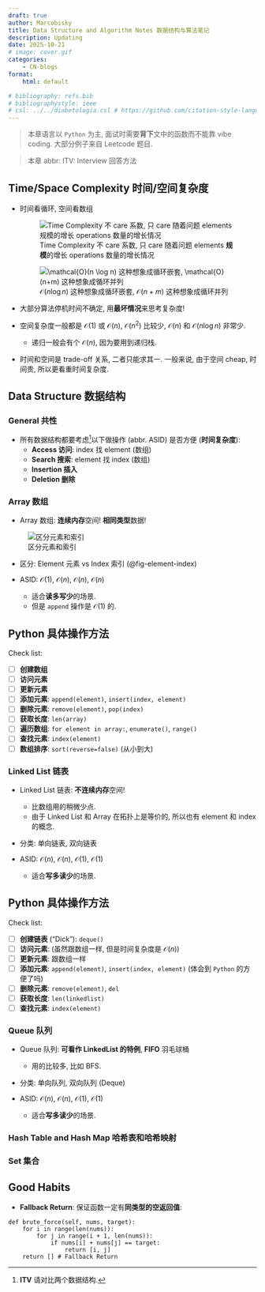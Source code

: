 ```yaml
---
draft: true
author: Marcobisky
title: Data Structure and Algorithm Notes 数据结构与算法笔记
description: Updating
date: 2025-10-21
# image: cover.gif
categories:
    - CN-blogs
format: 
    html: default

# bibliography: refs.bib
# bibliographystyle: ieee
# csl: ../../diabetologia.csl # https://github.com/citation-style-language/styles
---
```


> 本章语言以 `Python` 为主, 面试时需要**背下**文中的函数而不能靠 vibe coding. 大部分例子来自 Leetcode 题目.

> 本章 abbr: ITV: Interview 回答方法

## Time/Space Complexity 时间/空间复杂度

- 时间看循环, 空间看数组

    ![Time Complexity 不 care 系数, 只 care 随着问题 elements **规模**的增长 operations 数量的增长情况](time-complexity.png)

    ![$\mathcal{O}(n \log n)$ 这种想象成循环嵌套, $\mathcal{O}(n+m)$ 这种想象成循环并列](time-complexity-mental-picture.png)

- 大部分算法停机时间不确定, 用**最坏情况**来思考复杂度!

- 空间复杂度一般都是 $\mathcal{O}(1)$ 或 $\mathcal{O}(n)$, $\mathcal{O}(n^2)$ 比较少, $\mathcal{O}(n)$ 和 $\mathcal{O}(n\log n)$ 非常少.
    - 递归一般会有个 $\mathcal{O}(n)$, 因为要用到递归栈.

- 时间和空间是 trade-off 关系, 二者只能求其一. 一般来说, 由于空间 cheap, 时间贵, 所以更看重时间复杂度.

## Data Structure 数据结构

### General 共性

- 所有数据结构都要考虑[^asid]以下做操作 (abbr. ASID) 是否方便 (**时间复杂度**):
    - **Access 访问**: index 找 element (数组)
    - **Search 搜索**: element 找 index (数组)
    - **Insertion 插入**
    - **Deletion 删除**

[^asid]: **ITV** 请对比两个数据结构.

### Array 数组

- Array 数组: **连续内存**空间! **相同类型**数据!

:::{.column-margin}
![区分元素和索引](element-index.png){#fig-element-index}
:::

- 区分: Element 元素 vs Index 索引 (@fig-element-index)

- ASID: $\mathcal{O}(1)$, $\mathcal{O}(n)$, $\mathcal{O}(n)$, $\mathcal{O}(n)$
    - 适合**读多写少**的场景.
    - 但是 `append` 操作是 $\mathcal{O}(1)$ 的.

<!-- ----------------------------------------- -->
::: {.callout-tip icon=false}
## Python 具体操作方法

Check list:

- [ ] **创建数组**
- [ ] **访问元素**
- [ ] **更新元素**
- [ ] **添加元素**: `append(element)`, `insert(index, element)`
- [ ] **删除元素**: `remove(element)`, `pop(index)`
- [ ] **获取长度**: `len(array)`
- [ ] **遍历数组**: `for element in array:`, `enumerate()`, `range()`
- [ ] **查找元素**: `index(element)`
- [ ] **数组排序**: `sort(reverse=false)` (从小到大)

:::
<!-- ----------------------------------------- -->

### Linked List 链表

- Linked List 链表: **不连续内存**空间!
    - 比数组用的稍微少点.
    - 由于 Linked List 和 Array 在拓扑上是等价的, 所以也有 element 和 index 的概念.

- 分类: 单向链表, 双向链表

- ASID: $\mathcal{O}(n)$, $\mathcal{O}(n)$, $\mathcal{O}(1)$, $\mathcal{O}(1)$
    - 适合**写多读少**的场景.

<!-- ----------------------------------------- -->
::: {.callout-tip icon=false}
## Python 具体操作方法

Check list:

- [ ] **创建链表** ("Dick"): `deque()`
- [ ] **访问元素**: (虽然跟数组一样, 但是时间复杂度是 $\mathcal{O}(n)$)
- [ ] **更新元素**: 跟数组一样
- [ ] **添加元素**: `append(element)`, `insert(index, element)` (体会到 `Python` 的方便了吗)
- [ ] **删除元素**: `remove(element)`, `del`
- [ ] **获取长度**: `len(linkedlist)`
- [ ] **查找元素**: `index(element)`

:::
<!-- ----------------------------------------- -->

### Queue 队列

- Queue 队列: **可看作 LinkedList 的特例**, **FIFO** 羽毛球桶
    - 用的比较多, 比如 BFS.

- 分类: 单向队列, 双向队列 (Deque)

- ASID: $\mathcal{O}(n)$, $\mathcal{O}(n)$, $\mathcal{O}(1)$, $\mathcal{O}(1)$
    - 适合**写多读少**的场景.

### Hash Table and Hash Map 哈希表和哈希映射

### Set 集合




## Good Habits

- **Fallback Return**: 保证函数一定有**同类型的空返回值**:

```.python
def brute_force(self, nums, target):
    for i in range(len(nums)):
        for j in range(i + 1, len(nums)):
            if nums[i] + nums[j] == target:
                return [i, j]
    return [] # Fallback Return
```

